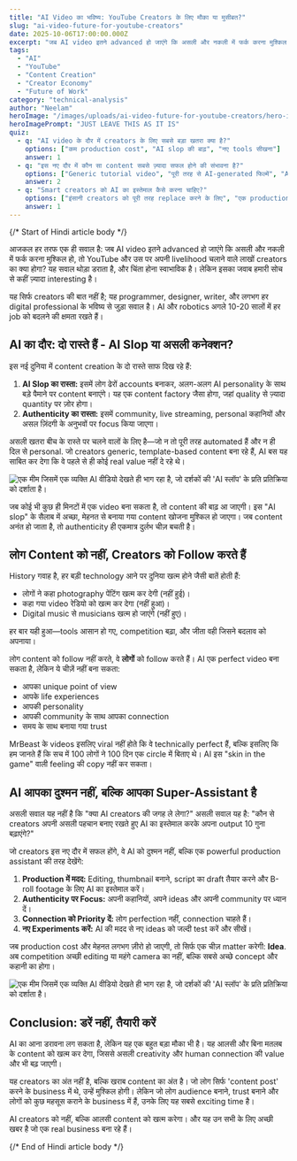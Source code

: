 ```yaml
---
title: "AI Video का भविष्य: YouTube Creators के लिए मौका या मुसीबत?"
slug: "ai-video-future-for-youtube-creators"
date: 2025-10-06T17:00:00.000Z
excerpt: "जब AI video इतने advanced हो जाएंगे कि असली और नकली में फर्क करना मुश्किल हो, तो YouTube और लाखों creators का क्या होगा? यह सवाल थोड़ा डराता है, लेकिन इसका जवाब हमारी सोच से कहीं ज़्यादा interesting है।"
tags:
  - "AI"
  - "YouTube"
  - "Content Creation"
  - "Creator Economy"
  - "Future of Work"
category: "technical-analysis"
author: "Neelam"
heroImage: "/images/uploads/ai-video-future-for-youtube-creators/hero-image.jpg"
heroImagePrompt: "JUST LEAVE THIS AS IT IS"
quiz:
  - q: "AI video के दौर में creators के लिए सबसे बड़ा खतरा क्या है?"
    options: ["कम production cost", "AI slop की बाढ़", "नए tools सीखना"]
    answer: 1
  - q: "इस नए दौर में कौन सा content सबसे ज़्यादा सफल होने की संभावना है?"
    options: ["Generic tutorial video", "पूरी तरह से AI-generated फिल्में", "Authentic और personal कहानियाँ"]
    answer: 2
  - q: "Smart creators को AI का इस्तेमाल कैसे करना चाहिए?"
    options: ["इंसानी creators को पूरी तरह replace करने के लिए", "एक production assistant के रूप में", "सिर्फ thumbnail बनाने के लिए"]
    answer: 1
---
```


{/*  Start of Hindi article body  */}

आजकल हर तरफ एक ही सवाल है: जब AI video इतने advanced हो जाएंगे कि असली और नकली में फर्क करना मुश्किल हो, तो YouTube और उस पर अपनी livelihood चलाने वाले लाखों creators का क्या होगा? यह सवाल थोड़ा डराता है, और चिंता होना स्वाभाविक है। लेकिन इसका जवाब हमारी सोच से कहीं ज़्यादा interesting है।

यह सिर्फ creators की बात नहीं है; यह programmer, designer, writer, और लगभग हर digital professional के भविष्य से जुड़ा सवाल है। AI और robotics अगले 10-20 सालों में हर job को बदलने की क्षमता रखते हैं।

## AI का दौर: दो रास्ते हैं - AI Slop या असली कनेक्शन?

इस नई दुनिया में content creation के दो रास्ते साफ दिख रहे हैं:

1.  **AI Slop का रास्ता:** इसमें लोग ढेरों accounts बनाकर, अलग-अलग AI personality के साथ बड़े पैमाने पर content बनाएंगे। यह एक content factory जैसा होगा, जहां quality से ज़्यादा quantity पर ज़ोर होगा।
2.  **Authenticity का रास्ता:** इसमें community, live streaming, personal कहानियों और असल ज़िंदगी के अनुभवों पर focus किया जाएगा।

असली खतरा बीच के रास्ते पर चलने वालों के लिए है—जो न तो पूरी तरह automated हैं और न ही दिल से personal. जो creators generic, template-based content बना रहे हैं, AI बस यह साबित कर देगा कि वे पहले से ही कोई real value नहीं दे रहे थे।

![एक मीम जिसमें एक व्यक्ति AI वीडियो देखते ही भाग रहा है, जो दर्शकों की 'AI स्लॉप' के प्रति प्रतिक्रिया को दर्शाता है।](/images/uploads/ai-video-future-for-youtube-creators/audience-rejecting-ai-slop.png)

जब कोई भी कुछ ही मिनटों में एक video बना सकता है, तो content की बाढ़ आ जाएगी। इस "AI slop" के सैलाब में अच्छा, मेहनत से बनाया गया content खोजना मुश्किल हो जाएगा। जब content अनंत हो जाता है, तो authenticity ही एकमात्र दुर्लभ चीज़ बचती है।

## लोग Content को नहीं, Creators को Follow करते हैं

History गवाह है, हर बड़ी technology आने पर दुनिया खत्म होने जैसी बातें होती हैं:
*   लोगों ने कहा photography पेंटिंग खत्म कर देगी (नहीं हुई)।
*   कहा गया video रेडियो को खत्म कर देगा (नहीं हुआ)।
*   Digital music से musicians खत्म हो जाएंगे (नहीं हुए)।

हर बार यही हुआ—tools आसान हो गए, competition बढ़ा, और जीता वही जिसने बदलाव को अपनाया।

लोग content को follow नहीं करते, वे **लोगों** को follow करते हैं। AI एक perfect video बना सकता है, लेकिन ये चीज़ें नहीं बना सकता:
*   आपका unique point of view
*   आपके life experiences
*   आपकी personality
*   आपकी community के साथ आपका connection
*   समय के साथ बनाया गया trust

MrBeast के videos इसलिए viral नहीं होते कि वे technically perfect हैं, बल्कि इसलिए कि हम जानते हैं कि सच में 100 लोगों ने 100 दिन एक circle में बिताए थे। AI इस "skin in the game" वाली feeling की copy नहीं कर सकता।

## AI आपका दुश्मन नहीं, बल्कि आपका Super-Assistant है

असली सवाल यह नहीं है कि "क्या AI creators की जगह ले लेगा?" असली सवाल यह है: "कौन से creators अपनी असली पहचान बनाए रखते हुए AI का इस्तेमाल करके अपना output 10 गुना बढ़ाएंगे?"

जो creators इस नए दौर में सफल होंगे, वे AI को दुश्मन नहीं, बल्कि एक powerful production assistant की तरह देखेंगे:
1.  **Production में मदद:** Editing, thumbnail बनाने, script का draft तैयार करने और B-roll footage के लिए AI का इस्तेमाल करें।
2.  **Authenticity पर Focus:** अपनी कहानियों, अपने ideas और अपनी community पर ध्यान दें।
3.  **Connection को Priority दें:** लोग perfection नहीं, connection चाहते हैं।
4.  **नए Experiments करें:** AI की मदद से नए ideas को जल्दी test करें और सीखें।

जब production cost और मेहनत लगभग ज़ीरो हो जाएगी, तो सिर्फ एक चीज़ matter करेगी: **Idea**. अब competition अच्छी editing या महंगे camera का नहीं, बल्कि सबसे अच्छे concept और कहानी का होगा।

![एक मीम जिसमें एक व्यक्ति AI वीडियो देखते ही भाग रहा है, जो दर्शकों की 'AI स्लॉप' के प्रति प्रतिक्रिया को दर्शाता है।](/images/uploads/ai-video-future-for-youtube-creators/audience-rejecting-ai-slop1.png)

## Conclusion: डरें नहीं, तैयारी करें

AI का आना डरावना लग सकता है, लेकिन यह एक बहुत बड़ा मौका भी है। यह आलसी और बिना मतलब के content को खत्म कर देगा, जिससे असली creativity और human connection की value और भी बढ़ जाएगी।

यह creators का अंत नहीं है, बल्कि खराब content का अंत है। जो लोग सिर्फ 'content post' करने के business में थे, उन्हें मुश्किल होगी। लेकिन जो लोग audience बनाने, trust बनाने और लोगों को कुछ महसूस कराने के business में हैं, उनके लिए यह सबसे exciting time है।

AI creators को नहीं, बल्कि आलसी content को खत्म करेगा। और यह उन सभी के लिए अच्छी खबर है जो एक real business बना रहे हैं।

{/*  End of Hindi article body  */}